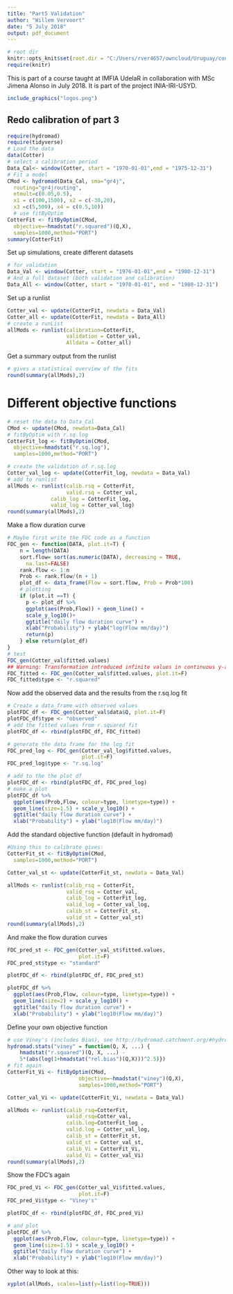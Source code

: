```yaml
---
title: "Part5 Validation"
author: "Willem Vervoort"
date: "5 July 2018"
output: pdf_document
---
```

```r
# root dir
knitr::opts_knit$set(root.dir = "C:/Users/rver4657/owncloud/Uruguay/coursematerial")
require(knitr)
```

This is part of a course taught at IMFIA UdelaR in collaboration with MSc Jimena Alonso in July 2018. It is part of the project INIA-IRI-USYD.

```r
include_graphics("logos.png")
```

## Redo calibration of part 3

```r
require(hydromad)
require(tidyverse)
# Load the data
data(Cotter)
# select a calibration period
Data_Cal<- window(Cotter, start = "1970-01-01",end = "1975-12-31")
# Fit a model
CMod <- hydromad(Data_Cal, sma="gr4j",
  routing="gr4jrouting",
  etmult=c(0.05,0.5),
  x1 = c(100,1500), x2 = c(-30,20),
  x3 =c(5,500), x4 = c(0.5,10))
  # use fitByOptim
CotterFit <- fitByOptim(CMod,
  objective=~hmadstat("r.squared")(Q,X),
  samples=1000,method="PORT")
summary(CotterFit)

```

Set up simulations, create different datasets

```r
# for validation
Data_Val <- window(Cotter, start = "1976-01-01",end = "1980-12-31")
# And a full dataset (both validation and calibration)
Data_All <- window(Cotter, start = "1970-01-01", end = "1980-12-31")
```


Set up a runlist

```r
Cotter_val <- update(CotterFit, newdata = Data_Val)
Cotter_all <- update(CotterFit, newdata = Data_All)
# create a runList
allMods <- runlist(calibration=CotterFit, 
                   validation = Cotter_val, 
                   Alldata = Cotter_all)
```

Get a summary output from the runlist

```r
# gives a statistical overview of the fits
round(summary(allMods),2)
```

# Different objective functions

```r
# reset the data to Data_Cal
CMod <- update(CMod, newdata=Data_Cal)
# fitByOptim with r.sq.log
CotterFit_log <- fitByOptim(CMod,
  objective=hmadstat("r.sq.log"),
  samples=1000,method="PORT")

# create the validation of r.sq.log
Cotter_val_log <- update(CotterFit_log, newdata = Data_Val)
# add to runlist
allMods <- runlist(calib.rsq = CotterFit, 
                   valid.rsq = Cotter_val,
              calib_log = CotterFit_log,
              valid_log = Cotter_val_log)
round(summary(allMods),2)
```
Make a flow duration curve

```r
# Maybe first write the FDC code as a function
FDC_gen <- function(DATA, plot.it=T) {
    n = length(DATA)
    sort.flow= sort(as.numeric(DATA), decreasing = TRUE,
      na.last=FALSE)
    rank.flow <- 1:n
    Prob <- rank.flow/(n + 1)
    plot_df <- data_frame(Flow = sort.flow, Prob = Prob*100)
    # plotting
    if (plot.it ==T) {
      p <- plot_df %>%
      ggplot(aes(Prob,Flow)) + geom_line() +
      scale_y_log10()+
      ggtitle("daily flow duration curve") +
      xlab("Probability") + ylab("log(Flow mm/day)")
      return(p)
    } else return(plot_df)
}
# test
FDC_gen(Cotter_val$fitted.values)
## Warning: Transformation introduced infinite values in continuous y-axis
FDC_fitted <- FDC_gen(Cotter_val$fitted.values, plot.it=F)
FDC_fitted$type <- "r.squared"
```


Now add the observed data and the results from the r.sq.log fit

```r
# Create a data_frame with observed values
plotFDC_df <- FDC_gen(Cotter_val$data$Q, plot.it=F)
plotFDC_df$type <- "observed"
# add the fitted values from r.squared fit
plotFDC_df <- rbind(plotFDC_df, FDC_fitted)

# generate the data frame for the log fit
FDC_pred_log <- FDC_gen(Cotter_val_log$fitted.values,
                        plot.it=F)
FDC_pred_log$type <- "r.sq.log"

# add to the the plot df
plotFDC_df <- rbind(plotFDC_df, FDC_pred_log)
# make a plot
plotFDC_df %>%
  ggplot(aes(Prob,Flow, colour=type, linetype=type)) +
  geom_line(size=1.5) + scale_y_log10() +
  ggtitle("daily flow duration curve") +
  xlab("Probability") + ylab("log10(Flow mm/day)")
```

Add the standard objective function (default in hydromad)

```r
#Using this to calibrate gives:
CotterFit_st <- fitByOptim(CMod,
  samples=1000,method="PORT")

Cotter_val_st <- update(CotterFit_st, newdata = Data_Val)

allMods <- runlist(calib_rsq = CotterFit,
                   valid_rsq = Cotter_val,
                   calib_log = CotterFit_log,
                   valid_log = Cotter_val_log,
                   calib_st = CotterFit_st, 
                   valid_st = Cotter_val_st)
round(summary(allMods),2)
```


And make the flow duration curves

```r
FDC_pred_st <- FDC_gen(Cotter_val_st$fitted.values,
                       plot.it=F)
FDC_pred_st$type <- "standard"

plotFDC_df <- rbind(plotFDC_df, FDC_pred_st)

plotFDC_df %>%
  ggplot(aes(Prob,Flow, colour=type, linetype=type)) +
  geom_line(size=2) + scale_y_log10() +
  ggtitle("daily flow duration curve") +
  xlab("Probability") + ylab("log10(Flow mm/day)")
```

Define your own objective function

```r
# use Viney's (includes Bias), see http://hydromad.catchment.org/#hydromad.stats
hydromad.stats("viney" = function(Q, X, ...) {
    hmadstat("r.squared")(Q, X, ...) -
    5*(abs(log(1+hmadstat("rel.bias")(Q,X)))^2.5)})
# fit again
CotterFit_Vi <- fitByOptim(CMod,
                       objective=~hmadstat("viney")(Q,X),
                       samples=1000,method="PORT")

Cotter_val_Vi <- update(CotterFit_Vi, newdata = Data_Val)

allMods <- runlist(calib_rsq=CotterFit,
                   valid_rsq=Cotter_val,
                   calib.log=CotterFit_log , 
                   valid.log = Cotter_val_log,
                   calib_st = CotterFit_st, 
                   valid_st = Cotter_val_st,
                   calib_Vi = CotterFit_Vi,
                   valid_Vi = Cotter_val_Vi)
round(summary(allMods),2)
```

Show the FDC's again

```r
FDC_pred_Vi <- FDC_gen(Cotter_val_Vi$fitted.values,
                       plot.it=F)
FDC_pred_Vi$type <- "Viney's"

plotFDC_df <- rbind(plotFDC_df, FDC_pred_Vi)

# and plot
plotFDC_df %>%
  ggplot(aes(Prob,Flow, colour=type, linetype=type)) +
  geom_line(size=1.5) + scale_y_log10() +
  ggtitle("daily flow duration curve") +
  xlab("Probability") + ylab("log10(Flow mm/day)")
```
  
Other way to look at this:

```r
xyplot(allMods, scales=list(y=list(log=TRUE)))
```









